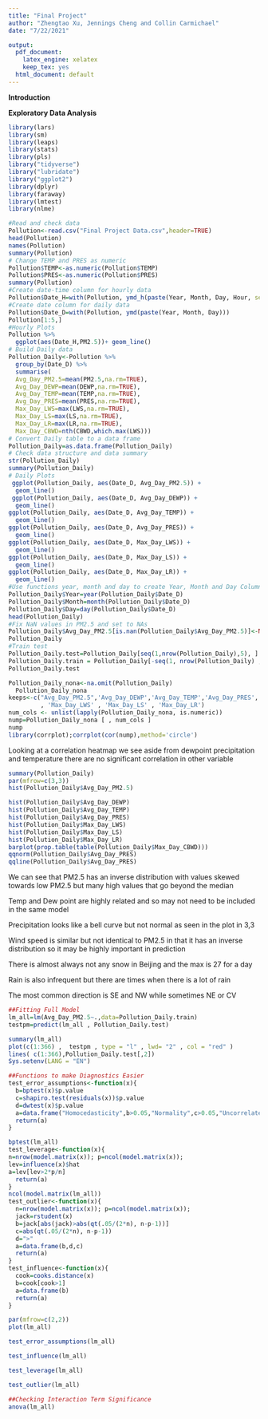 ---
title: "Final Project"
author: "Zhengtao Xu, Jennings Cheng and Collin Carmichael"
date: "7/22/2021"

output:
  pdf_document: 
    latex_engine: xelatex
    keep_tex: yes
  html_document: default
---


**Introduction**

**Exploratory Data Analysis**


```{r include=FALSE}
library(lars)
library(sm)
library(leaps)
library(stats)
library(pls)
library("tidyverse")
library("lubridate")
library("ggplot2")
library(dplyr)
library(faraway)
library(lmtest)
library(nlme)
```

```{r include=FALSE}
#Read and check data
Pollution<-read.csv("Final Project Data.csv",header=TRUE)
head(Pollution)
names(Pollution)
summary(Pollution)
# Change TEMP and PRES as numeric
Pollution$TEMP<-as.numeric(Pollution$TEMP)
Pollution$PRES<-as.numeric(Pollution$PRES)
summary(Pollution)
#Create date-time column for hourly data
Pollution$Date_H=with(Pollution, ymd_h(paste(Year, Month, Day, Hour, sep= ' ')))
#Create date column for daily data
Pollution$Date_D=with(Pollution, ymd(paste(Year, Month, Day)))
Pollution[1:5,]
#Hourly Plots
Pollution %>% 
  ggplot(aes(Date_H,PM2.5))+ geom_line()
# Build Daily data
Pollution_Daily<-Pollution %>%
  group_by(Date_D) %>%
  summarise(
  Avg_Day_PM2.5=mean(PM2.5,na.rm=TRUE),
  Avg_Day_DEWP=mean(DEWP,na.rm=TRUE),
  Avg_Day_TEMP=mean(TEMP,na.rm=TRUE),
  Avg_Day_PRES=mean(PRES,na.rm=TRUE),
  Max_Day_LWS=max(LWS,na.rm=TRUE),
  Max_Day_LS=max(LS,na.rm=TRUE),
  Max_Day_LR=max(LR,na.rm=TRUE),
  Max_Day_CBWD=nth(CBWD,which.max(LWS)))
# Convert Daily table to a data frame
Pollution_Daily=as.data.frame(Pollution_Daily)
# Check data structure and data summary
str(Pollution_Daily)
summary(Pollution_Daily)
# Daily Plots
 ggplot(Pollution_Daily, aes(Date_D, Avg_Day_PM2.5)) +
  geom_line()
 ggplot(Pollution_Daily, aes(Date_D, Avg_Day_DEWP)) +
  geom_line() 
ggplot(Pollution_Daily, aes(Date_D, Avg_Day_TEMP)) +
  geom_line()
ggplot(Pollution_Daily, aes(Date_D, Avg_Day_PRES)) +
  geom_line()
ggplot(Pollution_Daily, aes(Date_D, Max_Day_LWS)) +
  geom_line()
ggplot(Pollution_Daily, aes(Date_D, Max_Day_LS)) +
  geom_line()
ggplot(Pollution_Daily, aes(Date_D, Max_Day_LR)) +
  geom_line()
#Use functions year, month and day to create Year, Month and Day Columns
Pollution_Daily$Year=year(Pollution_Daily$Date_D)
Pollution_Daily$Month=month(Pollution_Daily$Date_D)
Pollution_Daily$Day=day(Pollution_Daily$Date_D)
head(Pollution_Daily)
#Fix NaN values in PM2.5 and set to NAs
Pollution_Daily$Avg_Day_PM2.5[is.nan(Pollution_Daily$Avg_Day_PM2.5)]<-NA
Pollution_Daily
#Train test
Pollution_Daily.test=Pollution_Daily[seq(1,nrow(Pollution_Daily),5), ]
Pollution_Daily.train = Pollution_Daily[-seq(1, nrow(Pollution_Daily) , 5 ) , ]
Pollution_Daily.test


```
```{r echo=FALSE}
Pollution_Daily_nona<-na.omit(Pollution_Daily)
  Pollution_Daily_nona
keeps<-c("Avg_Day_PM2.5",'Avg_Day_DEWP','Avg_Day_TEMP','Avg_Day_PRES','Max_Day_LWS' , 'Avg_Day_PRES' 
         , 'Max_Day_LWS' , 'Max_Day_LS' , 'Max_Day_LR')
num_cols <- unlist(lapply(Pollution_Daily_nona, is.numeric))
nump=Pollution_Daily_nona [ , num_cols ]
nump
library(corrplot);corrplot(cor(nump),method='circle')
```
Looking at a correlation heatmap we see aside from dewpoint precipitation and temperature there are no significant correlation in other variable
```{r echo=FALSE}
summary(Pollution_Daily)
par(mfrow=c(3,3))
hist(Pollution_Daily$Avg_Day_PM2.5)

hist(Pollution_Daily$Avg_Day_DEWP)
hist(Pollution_Daily$Avg_Day_TEMP)
hist(Pollution_Daily$Avg_Day_PRES)
hist(Pollution_Daily$Max_Day_LWS)
hist(Pollution_Daily$Max_Day_LS)
hist(Pollution_Daily$Max_Day_LR)
barplot(prop.table(table(Pollution_Daily$Max_Day_CBWD)))
qqnorm(Pollution_Daily$Avg_Day_PRES)
qqline(Pollution_Daily$Avg_Day_PRES)
```
We can see that PM2.5 has an inverse distribution with values skewed towards low PM2.5 but many high values that go beyond the median

Temp and Dew point are highly related and so may not need to be included in the same model

Precipitation looks like a bell curve but not normal as seen in the plot in 3,3

Wind speed is similar but not identical to PM2.5 in that it has an inverse distribution so it may be highly important in prediction

There is almost always not any snow in Beijing and the max is 27 for a day

Rain is also infrequent but there are times when there is a lot of rain

The most common direction is SE and NW while sometimes NE or CV


```{r , echo = FALSE }
##Fitting Full Model
lm_all=lm(Avg_Day_PM2.5~.,data=Pollution_Daily.train)
testpm=predict(lm_all , Pollution_Daily.test)

summary(lm_all)
plot(c(1:366) ,  testpm , type = "l" , lwd= "2" , col = "red" )
lines( c(1:366),Pollution_Daily.test[,2])
Sys.setenv(LANG = "EN")

```

```{r include=FALSE}
##Functions to make Diagnostics Easier
test_error_assumptions<-function(x){
  b=bptest(x)$p.value
  c=shapiro.test(residuals(x))$p.value
  d=dwtest(x)$p.value
  a=data.frame("Homocedasticity",b>0.05,"Normality",c>0.05,"Uncorrelated Errors",d>0.05)
  return(a)
}

bptest(lm_all)
test_leverage<-function(x){
n=nrow(model.matrix(x)); p=ncol(model.matrix(x));
lev=influence(x)$hat
a=lev[lev>2*p/n]
  return(a)
}
ncol(model.matrix(lm_all))
test_outlier<-function(x){
  n=nrow(model.matrix(x)); p=ncol(model.matrix(x));
  jack=rstudent(x)
  b=jack[abs(jack)>abs(qt(.05/(2*n), n-p-1))]
  c=abs(qt(.05/(2*n), n-p-1))
  d=">"
  a=data.frame(b,d,c)
  return(a)
}
test_influence<-function(x){
  cook=cooks.distance(x)
  b=cook[cook>1]
  a=data.frame(b)
  return(a)
}
```

```{r echo = FALSE }
par(mfrow=c(2,2))
plot(lm_all)
```

```{r}
test_error_assumptions(lm_all)
```

```{r}
test_influence(lm_all)
```

```{r}
test_leverage(lm_all)
```

```{r}
test_outlier(lm_all)

```

```{r}
##Checking Interaction Term Significance
anova(lm_all)

```
